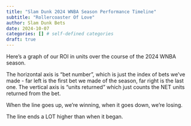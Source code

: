 ```yaml
---
title: "Slam Dunk 2024 WNBA Season Performance Timeline"
subtitle: "Rollercoaster Of Love"
author: Slam Dunk Bets
date: 2024-10-07
categories: [] # self-defined categories
draft: true
---
```


Here's a graph of our ROI in units over the course of the 2024 WNBA season.

The horizontal axis is "bet number", which is just the index of bets we've made - far left is the first bet we made of the season, far right is the last one. The vertical axis is "units returned" which just counts the NET units returned from the bet.

When the line goes up, we're winning, when it goes down, we're losing.

The line ends a LOT higher than when it began.
